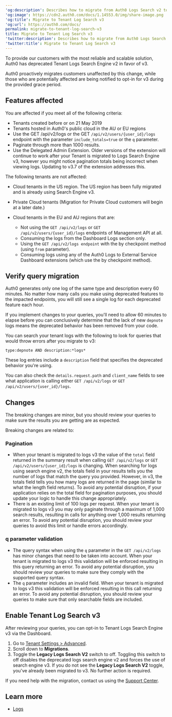 ---
'og:description': Describes how to migrate from Auth0 Logs Search v2 to v3.
'og:image': https://cdn2.auth0.com/docs/1.14553.0/img/share-image.png
'og:title': Migrate to Tenant Log Search v3
'og:url': https://auth0.com/docs/
permalink: migrate-to-tenant-log-search-v3
title: Migrate to Tenant Log Search v3
'twitter:description': Describes how to migrate from Auth0 Logs Search v2 to v3.
'twitter:title': Migrate to Tenant Log Search v3
---
To provide our customers with the most reliable and scalable solution, Auth0 has deprecated Tenant Logs Search Engine v2 in favor of v3.

Auth0 proactively migrates customers unaffected by this change, while those who are potentially affected are being notified to opt-in for v3 during the provided grace period.

## Features affected

You are affected if you meet all of the following criteria:

* Tenants created before or on 21 May 2019
* Tenants hosted in Auth0's public cloud in the AU or EU regions
* Use the GET /api/v2/logs or the GET `/api/v2/users/{user_id}/logs` endpoint with the parameter `include_totals=true` or the `q` parameter.
* Paginate through more than 1000 results.
* Use the Delegated Admin Extension. Older versions of the extension will continue to work after your Tenant is migrated to Logs Search Engine v3, however you might notice pagination totals being incorrect when viewing logs. Updating to v3.7 of the extension addresses this.

The following tenants are not affected:

* Cloud tenants in the US region. The US region has been fully migrated and is already using Search Engine v3.
* Private Cloud tenants (Migration for Private Cloud customers will begin at a later date.)
* Cloud tenants in the EU and AU regions that are:

  + Not using the `GET /api/v2/logs` or `GET /api/v2/users/{user_id}/logs` endpoints of Management API at all.
  + Consuming the logs from the Dashboard Logs section only.
  + Using the `GET /api/v2/logs endpoint` with the by checkpoint method (using `from` parameter).
  + Consuming logs using any of the Auth0 Logs to External Service Dashboard extensions (which use the by checkpoint method).

## Verify query migration

Auth0 generates only one log of the same type and description every 60 minutes. No matter how many calls you make using deprecated features to the impacted endpoints, you will still see a single log for each deprecated feature each hour.

If you implement changes to your queries, you'll need to allow 60 minutes to elapse before you can conclusively determine that the lack of new `depnote` logs means the deprecated behavior has been removed from your code.

You can search your tenant logs with the following to look for queries that would throw errors after you migrate to v3:

`type:depnote AND description:*logs*`

These log entries include a `description` field that specifies the deprecated behavior you're using.

You can also check the `details.request.path` and `client_name` fields to see what application is calling either `GET /api/v2/logs` or `GET /api/v2/users/{user_id}/logs`.

## Changes

The breaking changes are minor, but you should review your queries to make sure the results you are getting are as expected.

Breaking changes are related to:

### Pagination

* When your tenant is migrated to logs v3 the value of the `total` field returned in the summary result when calling `GET /api/v2/logs` or `GET /api/v2/users/{user_id}/logs` is changing. When searching for logs using search engine v2, the totals field in your results tells you the number of logs that match the query you provided. However, in v3, the totals field tells you how many logs are returned in the page (similar to what the length field returns). To avoid any potential disruption, if your application relies on the total field for pagination purposes, you should update your logic to handle this change appropriately.
* There is an existing limit of 100 logs per request. When your tenant is migrated to logs v3 you may only paginate through a maximum of 1,000 search results, resulting in calls for anything over 1,000 results returning an error. To avoid any potential disruption, you should review your queries to avoid this limit or handle errors accordingly.

### q parameter validation

* The query syntax when using the `q` parameter in the `GET /api/v2/logs` has minor changes that need to be taken into account. When your tenant is migrated to logs v3 this validation will be enforced resulting in this query returning an error. To avoid any potential disruption, you should review your queries to make sure they comply with the supported query syntax.
* The `q` parameter includes an invalid field. When your tenant is migrated to logs v3 this validation will be enforced resulting in this call returning an error. To avoid any potential disruption, you should review your queries to make sure that only searchable fields are included.

## Enable Tenant Log Search v3

After reviewing your queries, you can opt-in to Tenant Logs Search Engine v3 via the Dashboard.

1. Go to [Tenant Settings > Advanced](https://manage.auth0.com/#/tenant/advanced).
2. Scroll down to **Migrations**.
3. Toggle the **Legacy Logs Search V2** switch to off. Toggling this switch to off disables the deprecated logs search engine v2 and forces the use of search engine v3. If you do not see the **Legacy Logs Search V2** toggle, you've already been migrated to v3. No further action is required.

If you need help with the migration, contact us using the [Support Center](https://support.auth0.com/).

## Learn more

* [Logs](/docs/deploy-monitor/logs)